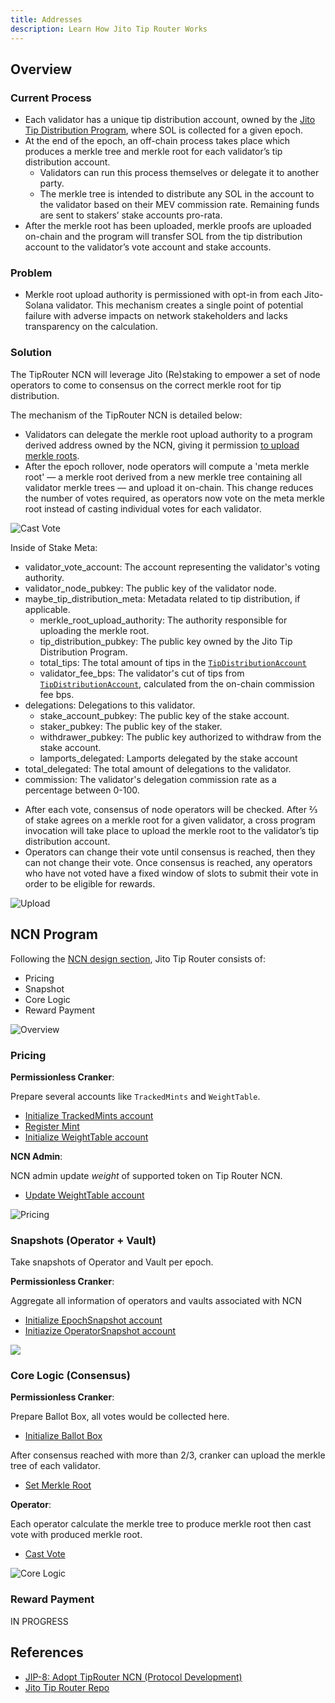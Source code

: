 ```yaml
---
title: Addresses
description: Learn How Jito Tip Router Works
---
```


## Overview

### Current Process

- Each validator has a unique tip distribution account, owned by the [Jito Tip Distribution Program], where SOL is collected for a given epoch.
- At the end of the epoch, an off-chain process takes place which produces a merkle tree and merkle root for each validator’s tip distribution account. 
    - Validators can run this process themselves or delegate it to another party.
    - The merkle tree is intended to distribute any SOL in the account to the validator based on their MEV commission rate. Remaining funds are sent to stakers’ stake accounts pro-rata.
- After the merkle root has been uploaded, merkle proofs are uploaded on-chain and the program will transfer SOL from the tip distribution account to the validator’s vote account and stake accounts. 

### Problem

- Merkle root upload authority is permissioned with opt-in from each Jito-Solana validator. This mechanism creates a single point of potential failure with adverse impacts on network stakeholders and lacks transparency on the calculation.

### Solution

The TipRouter NCN will leverage Jito (Re)staking to empower a set of node operators to come to consensus on the correct merkle root for tip distribution.

The mechanism of the TipRouter NCN is detailed below:

- Validators can delegate the merkle root upload authority to a program derived address owned by the NCN, giving it permission [to upload merkle roots].
- After the epoch rollover, node operators will compute a 'meta merkle root' — a merkle root derived from a new merkle tree containing all validator merkle trees — and upload it on-chain. This change reduces the number of votes required, as operators now vote on the meta merkle root instead of casting individual votes for each validator.

![Cast Vote](./images/cast_vote.png)

<Callout>

Inside of Stake Meta:

- validator_vote_account: The account representing the validator's voting authority.
- validator_node_pubkey: The public key of the validator node.
- maybe_tip_distribution_meta: Metadata related to tip distribution, if applicable.
    - merkle_root_upload_authority: The authority responsible for uploading the merkle root.
    - tip_distribution_pubkey: The public key owned by the Jito Tip Distribution Program.
    - total_tips: The total amount of tips in the [`TipDistributionAccount`]
    - validator_fee_bps: The validator's cut of tips from [`TipDistributionAccount`], calculated from the on-chain commission fee bps.
- delegations: Delegations to this validator.
    - stake_account_pubkey: The public key of the stake account.
    - staker_pubkey: The public key of the staker.
    - withdrawer_pubkey: The public key authorized to withdraw from the stake account.
    - lamports_delegated: Lamports delegated by the stake account
- total_delegated: The total amount of delegations to the validator.
- commission: The validator's delegation commission rate as a percentage between 0-100.

</Callout>

- After each vote, consensus of node operators will be checked. After ⅔ of stake agrees on a merkle root for a given validator, a cross program invocation will take place to upload the merkle root to the validator’s tip distribution account.
- Operators can change their vote until consensus is reached, then they can not change their vote. Once consensus is reached, any operators who have not voted have a fixed window of slots to submit their vote in order to be eligible for rewards.

![Upload](./images/upload.png)

[Jito Tip Distribution Program]: https://github.com/jito-foundation/jito-programs/blob/master/mev-programs/programs/tip-distribution/src/lib.rs
[to upload merkle roots]: https://github.com/jito-foundation/jito-tip-router/blob/022fee74773170b76d1f8aad8c8edc71fd387e05/program/src/set_merkle_root.rs#L61-L80
[`TipDistributionAccount`]: https://github.com/jito-foundation/jito-programs/blob/6bf84c19db9208a16e226074c666c965f5429d88/mev-programs/programs/tip-distribution/src/state.rs#L29-L54

## NCN Program

Following the [NCN design section], Jito Tip Router consists of:

- Pricing
- Snapshot
- Core Logic
- Reward Payment

![Overview](./images/overview.png)


[NCN design section]: /building-ncn/ncn-design.html#onchain-ncn-program

### Pricing

**Permissionless Cranker**:

Prepare several accounts like `TrackedMints` and `WeightTable`.

- [Initialize TrackedMints account](https://github.com/jito-foundation/jito-tip-router/blob/master/program/src/initialize_tracked_mints.rs)
- [Register Mint](https://github.com/jito-foundation/jito-tip-router/blob/master/program/src/register_mint.rs)
- [Initialize WeightTable account](https://github.com/jito-foundation/jito-tip-router/blob/master/program/src/initialize_weight_table.rs)

**NCN Admin**:

NCN admin update *weight* of supported token on Tip Router NCN.

- [Update WeightTable account](https://github.com/jito-foundation/jito-tip-router/blob/master/program/src/admin_update_weight_table.rs)

![Pricing](./images/pricing.png)

### Snapshots (Operator + Vault)

Take snapshots of Operator and Vault per epoch.

**Permissionless Cranker**:

Aggregate all information of operators and vaults associated with NCN

- [Initialize EpochSnapshot account](https://github.com/jito-foundation/jito-tip-router/blob/master/program/src/initialize_epoch_snapshot.rs)
- [Initiazize OperatorSnapshot account](https://github.com/jito-foundation/jito-tip-router/blob/master/program/src/initialize_operator_snapshot.rs)

![](./images/snapshot.png)

### Core Logic (Consensus)

**Permissionless Cranker**:

Prepare Ballot Box, all votes would be collected here.

- [Initialize Ballot Box](https://github.com/jito-foundation/jito-tip-router/blob/master/program/src/initialize_ballot_box.rs)

After consensus reached with more than 2/3, cranker can upload the merkle tree of each validator.

- [Set Merkle Root](https://github.com/jito-foundation/jito-tip-router/blob/master/program/src/set_merkle_root.rs)

**Operator**:

Each operator calculate the merkle tree to produce merkle root then cast vote with produced merkle root.

- [Cast Vote](https://github.com/jito-foundation/jito-tip-router/blob/master/program/src/cast_vote.rs)

![Core Logic](./images/core_logic.png)

### Reward Payment

IN PROGRESS

## References
- [JIP-8: Adopt TipRouter NCN (Protocol Development)](https://forum.jito.network/t/jip-8-adopt-tiprouter-ncn-protocol-development/413)
- [Jito Tip Router Repo](https://github.com/jito-foundation/jito-tip-router/tree/master)